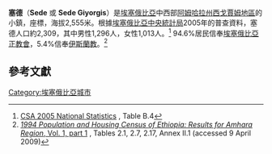 <!-- Infobox begins here; main text of article is below -->
{{Infobox Settlement
|official_name          = 塞德
|other_name             = Sede
|native_name            =  <!-- for cities whose native name is not in English -->
|nickname               = 
|settlement_type        = 
|motto                  = 
|image_skyline          = 
|imagesize              = 
|image_caption          = 
|image_flag             = 
|flag_size              =
|image_seal             = 
|seal_size              =
|image_shield           = 
|shield_size            =
|city_logo              =
|citylogo_size          =
|image_map              =
|mapsize                = 
|map_caption            = 
|image_map1             = 
|mapsize1               = 
|map_caption1           = 
|image_dot_map          =
|dot_mapsize            =
|dot_map_caption        =
|dot_x =  |dot_y =
|pushpin_map            = 
|pushpin_label_position = <!-- the position of the pushpin label: left, right, top, bottom, none -->
|pushpin_map_caption    = 
|pushpin_mapsize        =
|subdivision_type       = 國家
|subdivision_name       = {{flagcountry|Ethiopia}}
|subdivision_type1      = 州
|subdivision_name1      = [[阿姆哈拉州|阿姆哈拉州]]
|subdivision_type2      = 地區
|subdivision_name2      = [[西戈賈姆地區|西戈賈姆地區]]
|subdivision_type3      = 
|subdivision_name3      = 
|subdivision_type4      = 
|subdivision_name4      = 
|government_footnotes   =
|government_type        =
|leader_title           = 
|leader_name            = 
|leader_title1          =  <!-- for places with, say, both a mayor and a city manager -->
|leader_name1           =
|leader_title2          =
|leader_name2           =
|leader_title3          =
|leader_name3           =
|leader_title4          =
|leader_name4           =
|established_title      =  
|established_date       = 
|established_title2     =  <!-- Incorporated (town) -->
|established_date2      = 
|established_title3     =  <!-- Incorporated (city) -->
|established_date3      = 
|area_magnitude         = 
|unit_pref                = <!--Enter: Imperial, if Imperial (metric) is desired-->
|area_footnotes           =
|area_total_km2           = <!-- ALL fields dealing with a measurements are subject to automatic unit conversion-->
|area_land_km2            = <!--See table @ Template:Infobox Settlement for details on automatic unit conversion-->
|area_water_km2           = 
|area_total_sq_mi         = 
|area_land_sq_mi          = 
|area_water_sq_mi         = 
|area_water_percent       = 
|area_urban_km2           = 
|area_urban_sq_mi         = 
|area_metro_km2           = 
|area_metro_sq_mi         = 
|population_as_of               = 2005
|population_footnotes           = 
|population_note                = 
|population_total               = 2,309
|population_density_km2         = 
|population_density_sq_mi       = 
|population_metro               =
|population_density_metro_km2   =
|population_density_metro_sq_mi =
|population_urban               = 
|population_density_urban_km2   =
|population_density_urban_sq_mi =
|population_blank1_title        =
|population_blank1              =
|population_density_blank1_km2 =   
|population_density_blank1_sq_mi = 
|timezone               = [[東非時間|東非時間]]
|utc_offset             = +3
|timezone_DST           = 
|utc_offset_DST         = 
|latd=10 |latm=57 |latNS=N
|longd=37 |longm=53 |longEW=E
|elevation_footnotes    =  <!--for references: use <ref> </ref> tags-->
|elevation_m            = 2555
|elevation_ft           = 
|postal_code_type       =  <!-- enter ZIP code, Postcode, Post code, Postal code... -->
|postal_code            =
|area_code              =
|blank_name             =
|blank_info             =
|blank1_name            =
|blank1_info            =
|website                = 
|footnotes              = 
}} <!-- Infobox ends; main text of article begins on next line -->

'''塞德'''（'''Sede''' 或 '''Sede Giyorgis'''）是[[埃塞俄比亞|埃塞俄比亞]]中西部[[阿姆哈拉州|阿姆哈拉州]][[西戈賈姆地區|西戈賈姆地區]]的小鎮，座標{{Coord|10|57|N|37|53|E}}，海拔2,555米。根據[[埃塞俄比亞中央統計局|埃塞俄比亞中央統計局]]2005年的普查資料，塞德人口約2,309，其中男性1,296人，女性1,013人。<ref>[http://www.csa.gov.et/surveys/National%20statistics/national%20statistics%202005/Population.pdf CSA 2005 National Statistics] {{webarchive|url=https://web.archive.org/web/20091113212038/http://www.csa.gov.et/surveys/National%20statistics/national%20statistics%202005/Population.pdf |date=2009-11-13 }}, Table B.4</ref> 94.6%居民信奉[[埃塞俄比亞正教會|埃塞俄比亞正教會]]，5.4%信奉[[伊斯蘭教|伊斯蘭教]]。<ref>[http://www.csa.gov.et/surveys/Population%20and%20Housing%20Census%201994/survey0/data/docs%5Creport%5CStatistical_Report%5Ck03%5Ck03_partI.pdf ''1994 Population and Housing Census of Ethiopia: Results for Amhara Region'', Vol. 1, part 1] {{webarchive|url=https://web.archive.org/web/20101115052151/http://www.csa.gov.et/surveys/Population%20and%20Housing%20Census%201994/survey0/data/docs%5Creport%5CStatistical_Report%5Ck03%5Ck03_partI.pdf |date=2010-11-15 }}, Tables 2.1, 2.7, 2.17, Annex II.1 (accessed 9 April 2009)</ref>

==參考文獻==
{{reflist}}

[[Category:埃塞俄比亞城市|Category:埃塞俄比亞城市]]